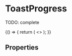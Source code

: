 

<Meta title="Atomic components/ToastProgress" component={ToastProgress} />

# ToastProgress

TODO: complete

<Preview>
  <Story name="default" parameters={{ decorators: [withKnobs, withA11y] }}>
    {() => {
      return (
        <>
          <ToastProgress
            label={text("label", "label")}
            percentage={number("percentage", "")}
            show={boolean("show", false)}
          />
        </>
      );
    }}
  </Story>
</Preview>

## Properties

<Props of={ToastProgress.type} />
